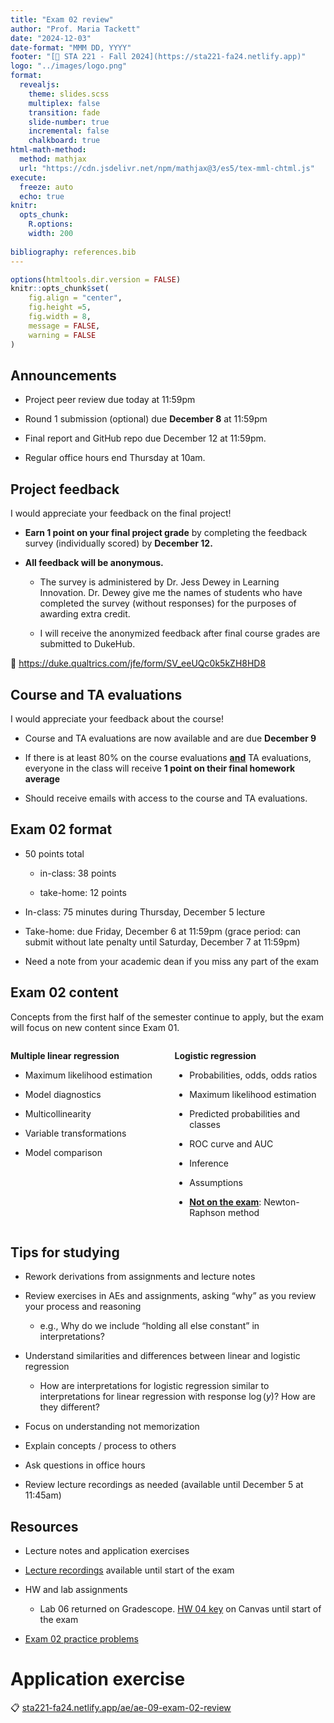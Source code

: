 ```yaml
---
title: "Exam 02 review"
author: "Prof. Maria Tackett"
date: "2024-12-03"
date-format: "MMM DD, YYYY"
footer: "[🔗 STA 221 - Fall 2024](https://sta221-fa24.netlify.app)"
logo: "../images/logo.png"
format: 
  revealjs:
    theme: slides.scss
    multiplex: false
    transition: fade
    slide-number: true
    incremental: false 
    chalkboard: true
html-math-method:
  method: mathjax
  url: "https://cdn.jsdelivr.net/npm/mathjax@3/es5/tex-mml-chtml.js"
execute:
  freeze: auto
  echo: true
knitr:
  opts_chunk: 
    R.options:      
    width: 200
    
bibliography: references.bib
---
```


```r
options(htmltools.dir.version = FALSE)
knitr::opts_chunk$set(
	fig.align = "center",
	fig.height =5,
	fig.width = 8,
	message = FALSE,
	warning = FALSE
)
```

## Announcements {.midi}

-   Project peer review due today at 11:59pm

-   Round 1 submission (optional) due **December 8** at 11:59pm

-   Final report and GitHub repo due December 12 at 11:59pm.

-   Regular office hours end Thursday at 10am.

## Project feedback {.midi}

I would appreciate your feedback on the final project!

-   **Earn 1 point on your final project grade** by completing the feedback survey (individually scored) by **December 12.**

-   **All feedback will be anonymous.**

    -   The survey is administered by Dr. Jess Dewey in Learning Innovation. Dr. Dewey give me the names of students who have completed the survey (without responses) for the purposes of awarding extra credit.

    -   I will receive the anonymized feedback after final course grades are submitted to DukeHub.

🔗 <https://duke.qualtrics.com/jfe/form/SV_eeUQc0k5kZH8HD8> 

## Course and TA evaluations

I would appreciate your feedback about the course!

-   Course and TA evaluations are now available and are due **December 9**

-   If there is at least 80% on the course evaluations [**and**]{.underline} TA evaluations, everyone in the class will receive **1 point on their final homework average**

-   Should receive emails with access to the course and TA evaluations.

## Exam 02 format

-   50 points total

    -   in-class: 38 points

    -   take-home: 12 points

-   In-class: 75 minutes during Thursday, December 5 lecture

-   Take-home: due Friday, December 6 at 11:59pm (grace period: can submit without late penalty until Saturday, December 7 at 11:59pm)

-   Need a note from your academic dean if you miss any part of the exam

## Exam 02 content {.midi}

Concepts from the first half of the semester continue to apply, but the exam will focus on new content since Exam 01.

::: columns
::: {.column width="50%"}
**Multiple linear regression**

-   Maximum likelihood estimation

-   Model diagnostics

-   Multicollinearity

-   Variable transformations

-   Model comparison
:::

::: {.column width="50%"}
**Logistic regression**

-   Probabilities, odds, odds ratios

-   Maximum likelihood estimation

-   Predicted probabilities and classes

-   ROC curve and AUC

-   Inference

-   Assumptions

-   [**Not on the exam**]{.underline}: Newton-Raphson method
:::
:::

## Tips for studying {.midi}

-   Rework derivations from assignments and lecture notes

-   Review exercises in AEs and assignments, asking "why" as you review your process and reasoning

    -   e.g., Why do we include "holding all else constant" in interpretations?

-   Understand similarities and differences between linear and logistic regression

    -   How are interpretations for logistic regression similar to interpretations for linear regression with response $\log(y)$? How are they different?

-   Focus on understanding not memorization

-   Explain concepts / process to others

-   Ask questions in office hours

-   Review lecture recordings as needed (available until December 5 at 11:45am)

## Resources

-   Lecture notes and application exercises

-   [Lecture recordings](https://duke.hosted.panopto.com/Panopto/Pages/Sessions/List.aspx?folderID=ccfa023a-c78c-4254-93ea-b1d80116d1dc) available until start of the exam

-   HW and lab assignments

    -   Lab 06 returned on Gradescope. [HW 04 key](https://canvas.duke.edu/courses/38867/files?preview=2247503) on Canvas until start of the exam

-   [Exam 02 practice problems](../exam-02-practice.html)

# Application exercise

::: appex
📋 [sta221-fa24.netlify.app/ae/ae-09-exam-02-review](https://sta221-fa24.netlify.app/ae/ae-09-exam-02-review)
:::
